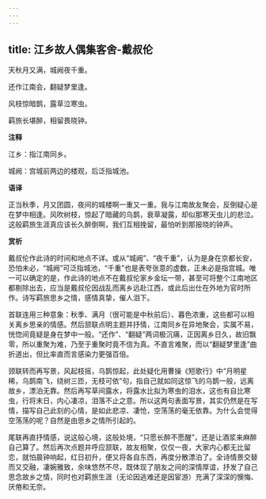 ```yaml
---
---
---
```

title: 江乡故人偶集客舍-戴叔伦
---

天秋月又满，城阙夜千重。

还作江南会，翻疑梦里逢。

风枝惊暗鹊，露草泣寒虫。

羁旅长堪醉，相留畏晓钟。

**注释**

江乡：指江南同乡。

城阙：宫城前两边的楼观，后泛指城池。

**语译**

正当秋季，月又团圆，夜间的城楼啊一重又一重。我与江南故友聚会，反倒疑心是在梦中相逢。风吹树枝，惊起了暗藏的乌鹊，衰草凝露，却似那寒天虫儿的悲泣。这般羁旅生涯真应该长久醉倒啊，我们互相挽留，最怕听到那报晓的钟声。

**赏析**

戴叔伦作此诗的时间和地点不详。或从“城阙”、“夜千重”，认为是身在京都长安，恐怕未必，“城阙”可泛指城池，“千重”也是表夸张意的虚数，正未必是指宫城。唯一可以确定的是，作此诗的地点不在戴叔伦家乡金坛一带，甚至可将整个江南地区都剔除出去，应当是戴叔伦因战乱而离乡远赴江西，或此后出仕在外地为官时所作。诗写羁旅思乡之情，感情真挚，催人泪下。

首联连用三种意象：秋季、满月（很可能是中秋前后）、暮色浓重，这些都可以相关离乡思亲的情感。然后颔联点明主题并抒情，江南同乡在异地聚会，实属不易，恍惚间竟疑是身在梦中一般。“还作”、“翻疑”两词极沉痛，正因离乡日久，故旧飘零，所以重聚为难，乃至于重聚时竟不信为真。不直言难聚，而以“翻疑梦里逢”曲折道出，但比率直而言感染力更强百倍。

颈联转而再写景，风起枝摇，乌鹊惊起，此处疑化用曹操《短歌行》中“月明星稀，乌鹊南飞，绕树三匝，无枝可依”句，指自己就如同这惊飞的乌鹊一般，远离故乡，漂泊无靠。然后再写草间露水，将露水比拟为寒虫的泪水，这也有自比寒虫，行将末日，内心凄凉，泪落不止之意。所以这两句表面写景，其实仍然是在写情，描写自己此刻的心情，是如此悲凉、凄怆，空荡荡的毫无依靠。为什么会觉得空荡荡的呢？自然是由思乡之情所引起的。

尾联再直抒情感，说这般心境，这般处境，“只愿长醉不愿醒”，还是让酒浆来麻醉自己算了。然后再次点题并呼应颔联，故友相聚，仅仅一夜，大家内心都无比留恋，就怕晨钟响起，红日初升，便又将各自东西，再度分散漂泊了。全诗情景交替而又交融，凄婉雅致，余味悠然不尽，既体现了朋友之间的深情厚谊，抒发了自己思念故乡之情，同时也对羁旅生涯（无论因逃难还是因宦游）充满了深深的懊悔、厌倦和无奈。